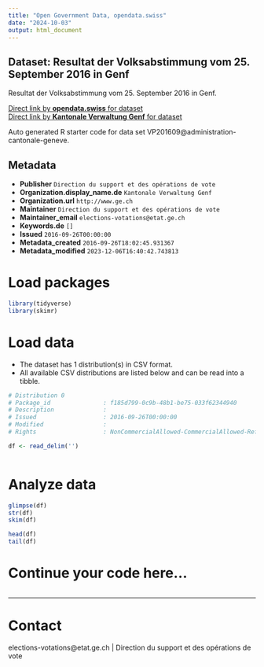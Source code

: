 ```yaml
---
title: "Open Government Data, opendata.swiss"
date: "2024-10-03"
output: html_document
---
```


## Dataset: Resultat der Volksabstimmung vom 25. September 2016 in Genf

Resultat der Volksabstimmung vom 25. September 2016 in Genf.

[Direct link by **opendata.swiss** for dataset](https://opendata.swiss/de/dataset/votation-populaire-du-25-septembre-2016-resultats-detailles-du-canton-de-geneve)<br>
[Direct link by **Kantonale Verwaltung Genf** for dataset]()

Auto generated R starter code for data set VP201609@administration-cantonale-geneve.

## Metadata

- **Publisher** `Direction du support et des opérations de vote`
- **Organization.display_name.de** `Kantonale Verwaltung Genf`
- **Organization.url** `http://www.ge.ch`
- **Maintainer** `Direction du support et des opérations de vote`
- **Maintainer_email** `elections-votations@etat.ge.ch`
- **Keywords.de** `[]`
- **Issued** `2016-09-26T00:00:00`
- **Metadata_created** `2016-09-26T18:02:45.931367`
- **Metadata_modified** `2023-12-06T16:40:42.743813`


# Load packages

```r

library(tidyverse)
library(skimr)

```

# Load data

-   The dataset has 1 distribution(s) in CSV format.
-   All available CSV distributions are listed below and can be read into a tibble.

```r

# Distribution 0
# Package_id               : f185d799-0c9b-48b1-be75-033f62344940
# Description              : 
# Issued                   : 2016-09-26T00:00:00
# Modified                 : 
# Rights                   : NonCommercialAllowed-CommercialAllowed-ReferenceRequired

df <- read_delim('')



```

# Analyze data

```r

glimpse(df)
str(df)
skim(df)

head(df)
tail(df)

```

# Continue your code here...

```r

```

------------------------------------------------------------------------

# Contact

elections-votations@etat.ge.ch | Direction du support et des opérations de vote
